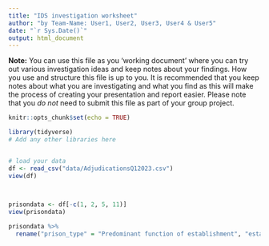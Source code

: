 ```yaml
---
title: "IDS investigation worksheet"
author: "by Team-Name: User1, User2, User3, User4 & User5"
date: "`r Sys.Date()`"
output: html_document
---
```


**Note:** You can use this file as you 'working document' where you can try out various investigation ideas and keep notes about your findings. How you use and structure this file is up to you. It is recommended that you keep notes about what you are investigating and what you find as this will make the process of creating your presentation and report easier. Please note that you _do not_ need to submit this file as part of your group project.



```r
knitr::opts_chunk$set(echo = TRUE)
```


```r
library(tidyverse)
# Add any other libraries here



```


```r
# load your data 
df <- read_csv("data/AdjudicationsQ12023.csv")
view(df)

  

```

```r
prisondata <- df[-c(1, 2, 5, 11)]
view(prisondata)

prisondata %>%
  rename("prison_type" = "Predominant function of establishment", "establishment" = "Establishment", "sex" = "Sex", "age_group" = "Age group", "religion" = "Religion", "offence" = "Offence", "count" = "Count")
```
